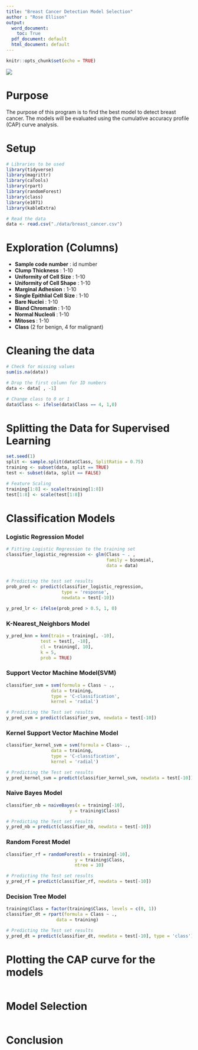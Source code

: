 ```yaml
---
title: "Breast Cancer Detection Model Selection"
author : "Rose Ellison"
output:
  word_document: 
    toc: True
  pdf_document: default
  html_document: default
---
```


```r
knitr::opts_chunk$set(echo = TRUE)
```
![](images/bg1.jpg)

# Purpose

The purpose of this program is to find the best model to detect breast cancer. The models will be evaluated using the cumulative accuracy profile (CAP) curve analysis. 


# Setup
```r
# Libraries to be used
library(tidyverse)
library(magrittr)
library(caTools)
library(rpart)
library(randomForest)
library(class)
library(e1071)
library(kableExtra)

# Read the data
data <- read.csv("./data/breast_cancer.csv")
```

# Exploration (Columns)

  - **Sample code number** : id number
  - **Clump Thickness** : 1-10
  - **Uniformity of Cell Size** : 1-10
  - **Uniformity of Cell Shape** : 1-10
  - **Marginal Adhesion** : 1-10
  - **Single Epithlial Cell Size **: 1-10
  - **Bare Nuclei** : 1-10
  - **Bland Chromatin **: 1-10
  - **Normal Nucleoli **: 1-10
  - **Mitoses **: 1-10
  - **Class** (2 for benign, 4 for malignant)

# Cleaning the data
```r
# Check for missing values
sum(is.na(data))

# Drop the first column for ID numbers
data <- data[ , -1]

# Change class to 0 or 1
data$Class <- ifelse(data$Class == 4, 1,0)
```


# Splitting the Data for Supervised Learning
```r
set.seed(1)
split <- sample.split(data$Class, SplitRatio = 0.75)
training <- subset(data, split == TRUE)
test <- subset(data, split == FALSE)

# Feature Scaling
training[1:8] <- scale(training[1:8])
test[1:8] <- scale(test[1:8])
```

# Classification Models


### Logistic Regression Model
```r
# Fitting Logistic Regression to the training set
classifier_logistic_regression <- glm(Class ~ . ,
                                      family = binomial,
                                      data = data)


# Predicting the test set results
prob_pred <- predict(classifier_logistic_regression, 
                     type = 'response', 
                     newdata = test[-10])

y_pred_lr <- ifelse(prob_pred > 0.5, 1, 0)
```


### K-Nearest_Neighbors Model
```r
y_pred_knn = knn(train = training[, -10],
             test = test[, -10],
             cl = training[, 10],
             k = 5,
             prob = TRUE)

```

### Support Vector Machine Model(SVM)
```r
classifier_svm = svm(formula = Class ~ .,
                 data = training,
                 type = 'C-classification',
                 kernel = 'radial')

# Predicting the Test set results
y_pred_svm = predict(classifier_svm, newdata = test[-10])
```

### Kernel Support Vector Machine Model
```r
classifier_kernel_svm = svm(formula = Class~ .,
                 data = training,
                 type = 'C-classification',
                 kernel = 'radial')

# Predicting the Test set results
y_pred_kernel_svm = predict(classifier_kernel_svm, newdata = test[-10])
```

### Naive Bayes Model
```r
classifier_nb = naiveBayes(x = training[-10],
                        y = training$Class)

# Predicting the Test set results
y_pred_nb = predict(classifier_nb, newdata = test[-10])
```


### Random Forest Model
```r
classifier_rf = randomForest(x = training[-10],
                          y = training$Class,
                          ntree = 10)

# Predicting the Test set results
y_pred_rf = predict(classifier_rf, newdata = test[-10])
```


### Decision Tree Model
```r
training$Class = factor(training$Class, levels = c(0, 1))
classifier_dt = rpart(formula = Class ~ .,
                   data = training)

# Predicting the Test set results
y_pred_dt = predict(classifier_dt, newdata = test[-10], type = 'class')
```

# Plotting the CAP curve for the models
```r

```

# Model Selection
```r

```

# Conclusion
```r

```

